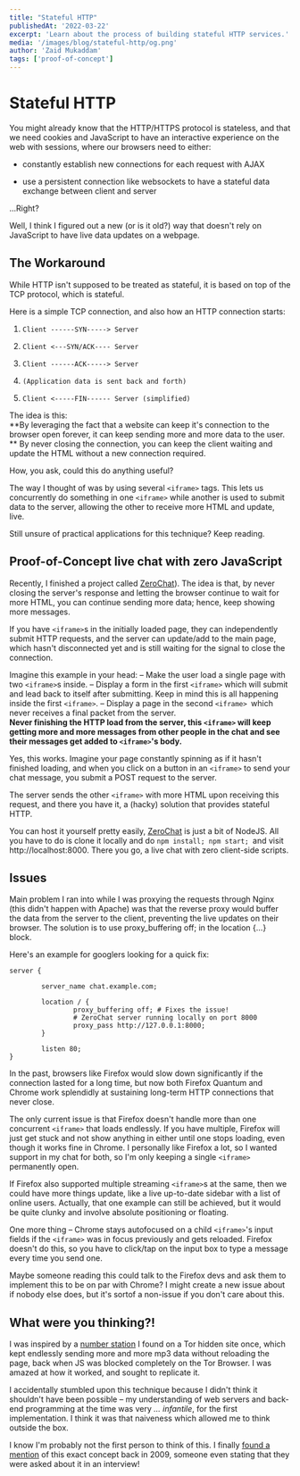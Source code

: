 ```yaml
---
title: "Stateful HTTP"
publishedAt: '2022-03-22'
excerpt: 'Learn about the process of building stateful HTTP services.'
media: '/images/blog/stateful-http/og.png'
author: 'Zaid Mukaddam'
tags: ['proof-of-concept']
---
```


<LiveLinks
  liveDemoURL="https://chat.zaidmukaddam.biz/"
  sourceCodeURL="https://github.com/zaidmukaddam/ZeroChat"
/>

# Stateful HTTP

You might already know that the HTTP/HTTPS protocol is stateless, and that we need cookies and JavaScript to have an interactive experience on the web with sessions, where our browsers need to either:
- constantly establish new connections for each request with AJAX

- use a persistent connection like websockets to have a stateful data exchange between client and server

...Right?

Well, I think I figured out a new (or is it old?) way that doesn't rely on JavaScript to have live data updates on a webpage.

## The Workaround

While HTTP isn't supposed to be treated as stateful, it is based on top of the TCP protocol, which is stateful.

Here is a simple TCP connection, and also how an HTTP connection starts:

1. `Client ------SYN-----> Server`

2. `Client <---SYN/ACK---- Server`

3. `Client ------ACK-----> Server`

4. `(Application data is sent back and forth)`

5. `Client <-----FIN------ Server (simplified)`

The idea is this:  
**By leveraging the fact that a website can keep it's connection to the browser open forever, it can keep sending more and more data to the user. ** By never closing the connection, you can keep the client waiting and update the HTML without a new connection required.

How, you ask, could this do anything useful?

The way I thought of was by using several `<iframe>` tags. This lets us concurrently do something in one `<iframe>` while another is used to submit data to the server, allowing the other to receive more HTML and update, live.

Still unsure of practical applications for this technique? Keep reading.

## Proof-of-Concept live chat with zero JavaScript

Recently, I finished a project called [ZeroChat](https://chat.zaidmukaddam.biz/)).
The idea is that, by never closing the server's response and letting the browser continue to wait for more HTML, you can continue sending more data; hence, keep showing more messages.

If you have `<iframe>`s in the initially loaded page, they can independently submit HTTP requests, and the server can update/add to the main page, which hasn't disconnected yet and is still waiting for the signal to close the connection.


Imagine this example in your head:
– Make the user load a single page with two `<iframe>`s inside.
– Display a form in the first `<iframe>` which will submit and lead back to itself after submitting. Keep in mind this is all happening inside the first `<iframe>`.
– Display a page in the second `<iframe> `which never receives a final packet from the server.   
**Never finishing the HTTP load from the server, this `<iframe>` will keep getting more and more messages from other people in the chat and see their messages get added to `<iframe>`'s body.**

Yes, this works. Imagine your page constantly spinning as if it hasn't finished loading, and when you click on a button in an `<iframe>` to send your chat message, you submit a POST request to the server.

The server sends the other `<iframe>` with more HTML upon receiving this request, and there you have it, a (hacky) solution that provides stateful HTTP.

You can host it yourself pretty easily, [ZeroChat](https://github.com/zaidmukaddam/zerochat/) is just a bit of NodeJS. All you have to do is clone it locally and do `npm install; npm start; `and visit http://localhost:8000. There you go, a live chat with zero client-side scripts.

## Issues

Main problem I ran into while I was proxying the requests through Nginx (this didn't happen with Apache) was that the reverse proxy would buffer the data from the server to the client, preventing the live updates on their browser. The solution is to use proxy_buffering off; in the location {...} block.

Here's an example for googlers looking for a quick fix:

```json[class="line-numbers"]:server
server {

        server_name chat.example.com;

        location / {
                proxy_buffering off; # Fixes the issue!
                # ZeroChat server running locally on port 8000
                proxy_pass http://127.0.0.1:8000; 
        }

        listen 80;
}
```

In the past, browsers like Firefox would slow down significantly if the connection lasted for a long time, but now both Firefox Quantum and Chrome work splendidly at sustaining long-term HTTP connections that never close.

The only current issue is that Firefox doesn't handle more than one concurrent `<iframe>` that loads endlessly. If you have multiple, Firefox will just get stuck and not show anything in either until one stops loading, even though it works fine in Chrome. I personally like Firefox a lot, so I wanted support in my chat for both, so I'm only keeping a single `<iframe>` permanently open.

If Firefox also supported multiple streaming `<iframe>`s at the same, then we could have more things update, like a live up-to-date sidebar with a list of online users. Actually, that one example can still be achieved, but it would be quite clunky and involve absolute positioning or floating.

One more thing – Chrome stays autofocused on a child `<iframe>`'s input fields if the `<iframe>` was in focus previously and gets reloaded. Firefox doesn't do this, so you have to click/tap on the input box to type a message every time you send one.

Maybe someone reading this could talk to the Firefox devs and ask them to implement this to be on par with Chrome? I might create a new issue about if nobody else does, but it's sortof a non-issue if you don't care about this.

## What were you thinking?!

I was inspired by a [number station](https://en.wikipedia.org/wiki/Numbers_station) I found on a Tor hidden site once, which kept endlessly sending more and more mp3 data without reloading the page, back when JS was blocked completely on the Tor Browser. I was amazed at how it worked, and sought to replicate it.

I accidentally stumbled upon this technique because I didn't think it shouldn't have been possible – my understanding of web servers and back-end programming at the time was very *... infantile*, for the first implementation. I think it was that naiveness which allowed me to think outside the box.

I know I'm probably not the first person to think of this. I finally [found a mention](https://stackoverflow.com/questions/411460/use-http-keep-alive-for-server-to-communicate-to-client?rq=1) of this exact concept back in 2009, someone even stating that they were asked about it in an interview!